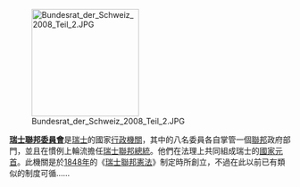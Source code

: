 <!--特色條目、優良條目，或其他內容夠完整的條目-->

[[File:Bundesrat_der_Schweiz_2008_Teil_2.JPG|192px]]

'''[[瑞士聯邦委員會|瑞士聯邦委員會]]'''是[[瑞士|瑞士]]的國家[[行政機關|行政機關]]，其中的八名委員各自掌管一個[[聯邦|聯邦]]政府部門，並且在慣例上輪流擔任[[瑞士聯邦總統|瑞士聯邦總統]]。他們在法理上共同組成瑞士的[[國家元首|國家元首]]。此機關是於[[1848年|1848年]]的《[[瑞士聯邦憲法|瑞士聯邦憲法]]》制定時所創立，不過在此以前已有類似的制度可循……